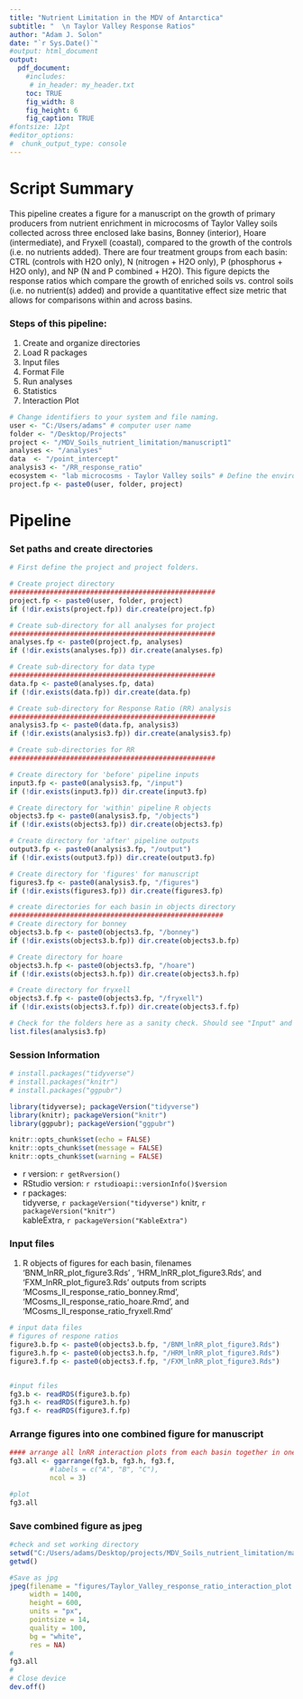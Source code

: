 ---
title: "Nutrient Limitation in the MDV of Antarctica"
subtitle: "  \n Taylor Valley Response Ratios"
author: "Adam J. Solon"
date: "`r Sys.Date()`"
#output: html_document
output: 
  pdf_document:
    #includes:  
     # in_header: my_header.txt
    toc: TRUE
    fig_width: 8
    fig_height: 6
    fig_caption: TRUE
#fontsize: 12pt
#editor_options: 
#  chunk_output_type: console
---

# Script Summary  
This pipeline creates a figure for a manuscript on the growth of primary producers from nutrient enrichment in microcosms of Taylor Valley soils collected across three enclosed lake basins, Bonney (interior), Hoare (intermediate), and Fryxell (coastal), compared to the growth of the controls (i.e. no nutrients added). There are four treatment groups from each basin: CTRL (controls with H2O only), N (nitrogen + H2O only), P (phosphorus + H2O only), and NP (N and P combined + H2O).  This figure depicts the response ratios which compare the growth of enriched soils vs. control soils (i.e. no nutrient(s) added) and provide a quantitative effect size metric that allows for comparisons within and across basins.  
  
### Steps of this pipeline:  
1.  Create and organize directories
2.  Load R packages
3.  Input files
4.  Format File
5.  Run analyses
6.  Statistics
7.  Interaction Plot

```{r echo = FALSE, include = FALSE}
# Change identifiers to your system and file naming. 
user <- "C:/Users/adams" # computer user name
folder <- "/Desktop/Projects"
project <- "/MDV_Soils_nutrient_limitation/manuscript1"
analyses <- "/analyses"
data  <- "/point_intercept"
analysis3 <- "/RR_response_ratio"
ecosystem <- "lab microcosms - Taylor Valley soils" # Define the environment for use in report language.
project.fp <- paste0(user, folder, project)
```

# Pipeline

### Set paths and create directories 

```{r set paths for project, echo = FALSE, include = FALSE}
# First define the project and project folders. 

# Create project directory
###################################################
project.fp <- paste0(user, folder, project)
if (!dir.exists(project.fp)) dir.create(project.fp)

# Create sub-directory for all analyses for project 
###################################################
analyses.fp <- paste0(project.fp, analyses)
if (!dir.exists(analyses.fp)) dir.create(analyses.fp)

# Create sub-directory for data type 
###################################################
data.fp <- paste0(analyses.fp, data)
if (!dir.exists(data.fp)) dir.create(data.fp)

# Create sub-directory for Response Ratio (RR) analysis
###################################################
analysis3.fp <- paste0(data.fp, analysis3)
if (!dir.exists(analysis3.fp)) dir.create(analysis3.fp)

# Create sub-directories for RR 
###################################################

# Create directory for 'before' pipeline inputs
input3.fp <- paste0(analysis3.fp, "/input")
if (!dir.exists(input3.fp)) dir.create(input3.fp)

# Create directory for 'within' pipeline R objects 
objects3.fp <- paste0(analysis3.fp, "/objects")
if (!dir.exists(objects3.fp)) dir.create(objects3.fp)

# Create directory for 'after' pipeline outputs 
output3.fp <- paste0(analysis3.fp, "/output")
if (!dir.exists(output3.fp)) dir.create(output3.fp)

# Create directory for 'figures' for manuscript 
figures3.fp <- paste0(analysis3.fp, "/figures")
if (!dir.exists(figures3.fp)) dir.create(figures3.fp)

# create directories for each basin in objects directory
#####################################################
# Create directory for bonney 
objects3.b.fp <- paste0(objects3.fp, "/bonney")
if (!dir.exists(objects3.b.fp)) dir.create(objects3.b.fp)

# Create directory for hoare
objects3.h.fp <- paste0(objects3.fp, "/hoare")
if (!dir.exists(objects3.h.fp)) dir.create(objects3.h.fp)

# Create directory for fryxell 
objects3.f.fp <- paste0(objects3.fp, "/fryxell")
if (!dir.exists(objects3.f.fp)) dir.create(objects3.f.fp)

# Check for the folders here as a sanity check. Should see "Input" and "Objects" if starting from scratch.
list.files(analysis3.fp) 

```

### Session Information  

```{r Install and load packages, echo = FALSE, include = FALSE}

# install.packages("tidyverse")
# install.packages("knitr")
# install.packages("ggpubr")

library(tidyverse); packageVersion("tidyverse")
library(knitr); packageVersion("knitr")
library(ggpubr); packageVersion("ggpubr")

knitr::opts_chunk$set(echo = FALSE)
knitr::opts_chunk$set(message = FALSE)
knitr::opts_chunk$set(warning = FALSE)

```  
  
* r version: `r getRversion()`
* RStudio version: `r rstudioapi::versionInfo()$version`
* r packages:  
  tidyverse, `r packageVersion("tidyverse")` 
  knitr, `r packageVersion("knitr")`  
  kableExtra, `r packageVersion("KableExtra")`  
  
### Input files 
1. R objects of figures for each basin, filenames 'BNM_lnRR_plot_figure3.Rds' , 'HRM_lnRR_plot_figure3.Rds', and 'FXM_lnRR_plot_figure3.Rds' outputs from scripts 'MCosms_II_response_ratio_bonney.Rmd', 'MCosms_II_response_ratio_hoare.Rmd', and 'MCosms_II_response_ratio_fryxell.Rmd'  

```{r input data files, echo = FALSE, include = FALSE}
# input data files
# figures of respone ratios
figure3.b.fp <- paste0(objects3.b.fp, "/BNM_lnRR_plot_figure3.Rds") 
figure3.h.fp <- paste0(objects3.h.fp, "/HRM_lnRR_plot_figure3.Rds") 
figure3.f.fp <- paste0(objects3.f.fp, "/FXM_lnRR_plot_figure3.Rds") 


#input files
fg3.b <- readRDS(figure3.b.fp)
fg3.h <- readRDS(figure3.h.fp)
fg3.f <- readRDS(figure3.f.fp)

```
  
### Arrange figures into one combined figure for manuscript  
```{r combine figures, echo=FALSE, include=FALSE}
#### arrange all lnRR interaction plots from each basin together in one figure
fg3.all <- ggarrange(fg3.b, fg3.h, fg3.f,
          #labels = c("A", "B", "C"),
          ncol = 3)

```
  
```{r respone ratio figure, echo=FALSE, fig.width = 12, fig.height = 6, fig.pos = 'h', fig.cap = "Response Ratio Interaction Plots of soils from three enclosed lakes basins within Taylor Valley enriched with N and/or P, or no enrichment (i.e., C - controls). Red dashed line represents control and blue dashed line indicates an additive."}
#plot
fg3.all

```
### Save combined figure as jpeg
```{r save combined figure as jpeg, echo=FALSE, include=FALSE}
#check and set working directory
setwd("C:/Users/adams/Desktop/projects/MDV_Soils_nutrient_limitation/manuscript1/analyses/point_intercept/RR_response_ratio/")
getwd()

#Save as jpg
jpeg(filename = "figures/Taylor_Valley_response_ratio_interaction_plot.jpeg", 
     width = 1400, 
     height = 600, 
     units = "px", 
     pointsize = 14, 
     quality = 100, 
     bg = "white", 
     res = NA)
#
fg3.all
#
# Close device
dev.off()
```
